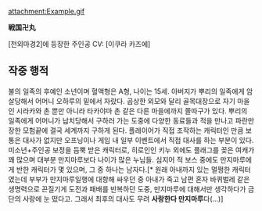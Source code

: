attachment:Example.gif

'''戦国卍丸'''

[천외마경2]에 등장한 주인공 CV: [이쿠라 카즈에]

== 작중 행적 ==
불의 일족의 후예인 소년이며 혈액형은 A형, 나이는 15세. 아버지가 뿌리의 일족에게 암살당해서 어머니 오하루의 밑에서 자랐다. 곱상한 외모와 달리 골목대장으로 자기 마을인 시라카와 촌 뿐만 아니라 타카야마 촌 같은 다른 마을에까지 쫄따구가 있다. 뿌리의 일족에게 어머니가 납치당해서 구하러 가는 도중에 다양한 동료들과 적을 만나고 파란만장한 모험끝에 결국 세계까지 구하게 된다. 플레이어가 직접 조작하는 캐릭터인 만큼 보통은 대사가 없지만 오프닝이나 게임 내 일부 이벤트에서 직접 대사를 하는 부분이 있다. 미소년+주인공 보정을 듬뿍 받은 캐릭터로, 히로인인 키누 외에도 플래그를 꽂은 여캐가 꽤 많으며 대부분 만지마루보다 나이가 많은 누님들. 심지어 적 보스 중에도 만지마루에게 반한 캐릭터가 몇 있으며, 그 중 하나는 남자다.[* 원래 아내까지 있는 멀쩡한 캐릭터였는데 부부가 만지마루일행에 대항해 싸우던 중 아내가 죽고 남편 혼자 바퀴벌레 같은 생명력으로 끈질기게 도전과 패배를 반복하던 도중, 만지마루에 대해서만 생각하다가 금단의 사랑에 눈 떴다고. 그래서 최후의 대사도 무려 '''사랑한다 만지마루'''다(...)]
